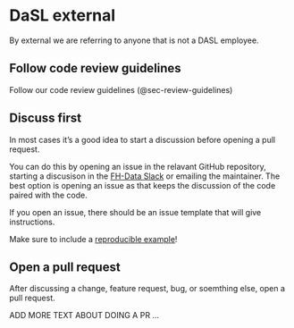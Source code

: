 # DaSL external {#sec-review-external}

By external we are referring to anyone that is not a DASL employee.

## Follow code review guidelines

Follow our code review guidelines (@sec-review-guidelines)

## Discuss first

In most cases it's a good idea to start a discussion before opening a pull request.

You can do this by opening an issue in the relavant GitHub repository, starting a discusison in the [FH-Data Slack](https://fhdata.slack.com/) or emailing the maintainer. The best option is opening an issue as that keeps the discussion of the code paired with the code.

If you open an issue, there should be an issue template that will give instructions.

Make sure to include a [reproducible example](https://www.tidyverse.org/help/#reprex)!

## Open a pull request

After discussing a change, feature request, bug, or soemthing else, open a pull request.

ADD MORE TEXT ABOUT DOING A PR ...

